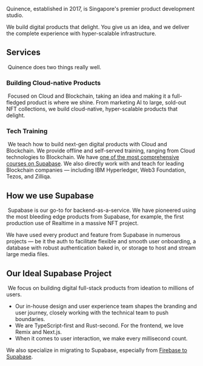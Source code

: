Quinence, established in 2017, is Singapore's premier product development studio.

We build digital products that delight. You give us an idea, and we deliver the complete experience with hyper-scalable infrastructure.
​

## Services

​
Quinence does two things really well.
​

### Building Cloud-native Products

​
Focused on Cloud and Blockchain, taking an idea and making it a full-fledged product is where we shine. From marketing AI to large, sold-out NFT collections, we build cloud-native, hyper-scalable products that delight.
​
​

### Tech Training

​
We teach how to build next-gen digital products with Cloud and Blockchain. We provide offline and self-served training, ranging from Cloud technologies to Blockchain. We have [one of the most comprehensive courses on Supabase](https://modernfullstack.com/course/mfs401). We also directly work with and teach for leading Blockchain companies — including IBM Hyperledger, Web3 Foundation, Tezos, and Zilliqa.
​

## How we use Supabase

​
Supabase is our go-to for backend-as-a-service. We have pioneered using the most bleeding edge products from Supabase, for example, the first production use of Realtime in a massive NFT project.

We have used every product and feature from Supabase in numerous projects — be it the auth to facilitate flexible and smooth user onboarding, a database with robust authentication baked in, or storage to host and stream large media files.
​

## Our Ideal Supabase Project

​
We focus on building digital full-stack products from ideation to millions of users.
​

- Our in-house design and user experience team shapes the branding and user journey, closely working with the technical team to push boundaries.
- We are TypeScript-first and Rust-second. For the frontend, we love Remix and Next.js.
- When it comes to user interaction, we make every millisecond count.

We also specialize in migrating to Supabase, especially from [Firebase to Supabase](https://firebasetosupabase.com/).
